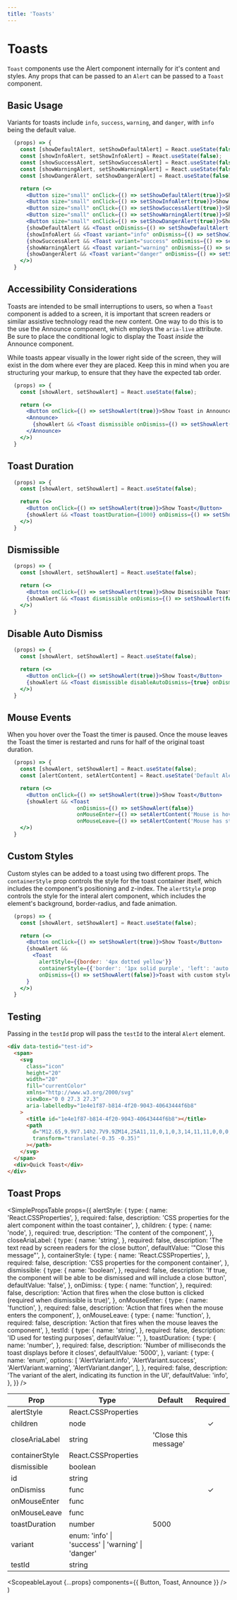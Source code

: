 ```yaml
---
title: 'Toasts'
---
```



# Toasts

`Toast` components use the <Link to="/api/alert">Alert component</Link> internally for it's content and styles. Any props that can be passed to an `Alert` can be passed to a `Toast` component.

## Basic Usage

Variants for toasts include `info`, `success`, `warning`, and `danger`, with `info` being the default value.

```.jsx
  (props) => {
    const [showDefaultAlert, setShowDefaultAlert] = React.useState(false);
    const [showInfoAlert, setShowInfoAlert] = React.useState(false);
    const [showSuccessAlert, setShowSuccessAlert] = React.useState(false);
    const [showWarningAlert, setShowWarningAlert] = React.useState(false);
    const [showDangerAlert, setShowDangerAlert] = React.useState(false);

    return (<>
      <Button size="small" onClick={() => setShowDefaultAlert(true)}>Show Default Toast</Button>
      <Button size="small" onClick={() => setShowInfoAlert(true)}>Show Info Toast</Button>
      <Button size="small" onClick={() => setShowSuccessAlert(true)}>Show Success Toast</Button>
      <Button size="small" onClick={() => setShowWarningAlert(true)}>Show Warning Toast</Button>
      <Button size="small" onClick={() => setShowDangerAlert(true)}>Show Danger Toast</Button>
      {showDefaultAlert && <Toast onDismiss={() => setShowDefaultAlert(false)}>Default Toast</Toast>}
      {showInfoAlert && <Toast variant="info" onDismiss={() => setShowInfoAlert(false)}>Info Toast</Toast>}
      {showSuccessAlert && <Toast variant="success" onDismiss={() => setShowSuccessAlert(false)}>Success Toast</Toast>}
      {showWarningAlert && <Toast variant="warning" onDismiss={() => setShowWarningAlert(false)}>Warning Toast</Toast>}
      {showDangerAlert && <Toast variant="danger" onDismiss={() => setShowDangerAlert(false)}>Danger Toast</Toast>}
    </>)
  }
```

## Accessibility Considerations

Toasts are intended to be small interruptions to users, so when a `Toast` component is added to a screen, it is important that screen readers or similar assistive technology
read the new content. One way to do this is to the use the <Link to="/api/announce">Announce component</Link>, which employs the `aria-live` attribute. Be sure to place
the conditional logic to display the Toast _inside_ the Announce component.

While toasts appear visually in the lower right side of the screen, they will exist in the dom where ever they are placed. Keep this in mind when you are structuring your
markup, to ensure that they have the expected tab order.

```.jsx
  (props) => {
    const [showAlert, setShowAlert] = React.useState(false);

    return (<>
      <Button onClick={() => setShowAlert(true)}>Show Toast in Announce</Button>
      <Announce>
        {showAlert && <Toast dismissible onDismiss={() => setShowAlert(false)}>Dismissible Toast with <a href="#">linked text</a></Toast>}
      </Announce>
    </>)
  }
```

## Toast Duration

```.jsx
  (props) => {
    const [showAlert, setShowAlert] = React.useState(false);

    return (<>
      <Button onClick={() => setShowAlert(true)}>Show Toast</Button>
      {showAlert && <Toast toastDuration={1000} onDismiss={() => setShowAlert(false)}>Quick Toast</Toast>}
    </>)
  }
```

## Dismissible

```.jsx
  (props) => {
    const [showAlert, setShowAlert] = React.useState(false);

    return (<>
      <Button onClick={() => setShowAlert(true)}>Show Dismissible Toast</Button>
      {showAlert && <Toast dismissible onDismiss={() => setShowAlert(false)}>Dismissible Toast</Toast>}
    </>)
  }
```

## Disable Auto Dismiss

```.jsx
  (props) => {
    const [showAlert, setShowAlert] = React.useState(false);

    return (<>
      <Button onClick={() => setShowAlert(true)}>Show Toast</Button>
      {showAlert && <Toast dismissible disableAutoDismiss={true} onDismiss={() => setShowAlert(false)}>Non-Auto Hiding Dismissible Toast</Toast>}
    </>)
  }
```

## Mouse Events

When you hover over the Toast the timer is paused. Once the mouse leaves the Toast the timer is restarted and runs for half of the original toast duration.

```.jsx
  (props) => {
    const [showAlert, setShowAlert] = React.useState(false);
    const [alertContent, setAlertContent] = React.useState('Default Alert Content');

    return (<>
      <Button onClick={() => setShowAlert(true)}>Show Toast</Button>
      {showAlert && <Toast
                      onDismiss={() => setShowAlert(false)}
                      onMouseEnter={() => setAlertContent('Mouse is hovering toast')}
                      onMouseLeave={() => setAlertContent('Mouse has stopped hovering toast')}>{alertContent}</Toast>}
    </>)
  }
```

## Custom Styles

Custom styles can be added to a toast using two different props. The `containerStyle` prop controls the style for the toast container itself,
which includes the component's positioning and z-index. The `alertStyle` prop controls the style for the interal alert component, which
includes the element's background, border-radius, and fade animation.

```.jsx
  (props) => {
    const [showAlert, setShowAlert] = React.useState(false);

    return (<>
      <Button onClick={() => setShowAlert(true)}>Show Toast</Button>
      {showAlert &&
        <Toast
          alertStyle={{border: '4px dotted yellow'}}
          containerStyle={{'border': '1px solid purple', 'left': 'auto', 'right': '20px'}}
          onDismiss={() => setShowAlert(false)}>Toast with custom styles</Toast>
      }
    </>)
  }
```

## Testing

Passing in the `testId` prop will pass the `testId` to the interal `Alert` element.

```html
<div data-testid="test-id">
  <span>
    <svg
      class="icon"
      height="20"
      width="20"
      fill="currentColor"
      xmlns="http://www.w3.org/2000/svg"
      viewBox="0 0 27.3 27.3"
      aria-labelledby="1e4e1f87-b814-4f20-9043-40643444f6b8"
    >
      <title id="1e4e1f87-b814-4f20-9043-40643444f6b8"></title>
      <path
        d="M12.65,9.9V7.14h2.7V9.9ZM14,25A11,11,0,1,0,3,14,11,11,0,0,0,14,25ZM14,.35A13.65,13.65,0,1,1,.35,14,13.62,13.62,0,0,1,14,.35ZM12.65,20.86V12.65h2.7v8.21Z"
        transform="translate(-0.35 -0.35)"
      ></path>
    </svg>
  </span>
  <div>Quick Toast</div>
</div>
```

## Toast Props

<SimplePropsTable
  props={{
    alertStyle: {
      type: {
        name: 'React.CSSProperties',
      },
      required: false,
      description:
        'CSS properties for the alert component within the toast container',
    },
    children: {
      type: {
        name: 'node',
      },
      required: true,
      description: 'The content of the component',
    },
    closeAriaLabel: {
      type: {
        name: 'string',
      },
      required: false,
      description: 'The text read by screen readers for the close button',
      defaultValue: '"Close this message"',
    },
    containerStyle: {
      type: {
        name: 'React.CSSProperties',
      },
      required: false,
      description: 'CSS properties for the component container',
    },
    dismissible: {
      type: {
        name: 'boolean',
      },
      required: false,
      description:
        'If true, the component will be able to be dismissed and will include a close button',
      defaultValue: 'false',
    },
    onDimiss: {
      type: {
        name: 'function',
      },
      required: false,
      description:
        'Action that fires when the close button is clicked (required when dismissible is true)',
    },
    onMouseEnter: {
      type: {
        name: 'function',
      },
      required: false,
      description: 'Action that fires when the mouse enters the component',
    },
    onMouseLeave: {
      type: {
        name: 'function',
      },
      required: false,
      description: 'Action that fires when the mouse leaves the component',
    },
    testId: {
      type: {
        name: 'string',
      },
      required: false,
      description: 'ID used for testing purposes',
      defaultValue: '',
    },
    toastDuration: {
      type: {
        name: 'number',
      },
      required: false,
      description: 'Number of milliseconds the toast displays before it closes',
      defaultValue: '5000',
    },
    variant: {
      type: {
        name: 'enum',
        options: [
          'AlertVariant.info',
          'AlertVariant.success',
          'AlertVariant.warning',
          'AlertVariant.danger',
        ],
      },
      required: false,
      description:
        'The variant of the alert, indicating its function in the UI',
      defaultValue: 'info',
    },
  }}
/>

| Prop           | Type                                                           | Default              | Required |
| -------------- | -------------------------------------------------------------- | -------------------- | :------: |
| alertStyle     | React.CSSProperties                                            |                      |          |
| children       | node                                                           |                      | &#10003; |
| closeAriaLabel     | string                                                         | 'Close this message' |          |
| containerStyle | React.CSSProperties                                            |                      |          |
| dismissible    | boolean                                                        |                      |          |
| id             | string                                                         |                      |          |
| onDismiss      | func                                                           |                      | &#10003; |
| onMouseEnter   | func                                                           |                      |          |
| onMouseLeave   | func                                                           |                      |          |
| toastDuration  | number                                                         | 5000                 |          |
| variant        | enum: 'info' &#124; 'success' &#124; 'warning' &#124; 'danger' |                      |          |
| testId         | string                                                         |                      |          |

  <ScopeableLayout {...props} components={{ Button, Toast, Announce }} />
)
